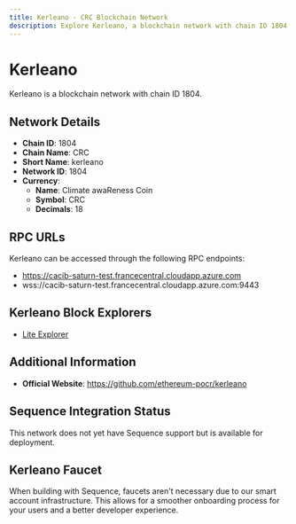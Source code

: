 ```yaml
--- 
title: Kerleano - CRC Blockchain Network
description: Explore Kerleano, a blockchain network with chain ID 1804. Learn about its native currency, Climate awaReness Coin, and how to interact with the network.
---
```


# Kerleano

Kerleano is a blockchain network with chain ID 1804.

## Network Details

- **Chain ID**: 1804
- **Chain Name**: CRC
- **Short Name**: kerleano
- **Network ID**: 1804
- **Currency**: 
  - **Name**: Climate awaReness Coin
  - **Symbol**: CRC
  - **Decimals**: 18

## RPC URLs

Kerleano can be accessed through the following RPC endpoints:

- https://cacib-saturn-test.francecentral.cloudapp.azure.com
- wss://cacib-saturn-test.francecentral.cloudapp.azure.com:9443

## Kerleano Block Explorers

- [Lite Explorer](https://ethereum-pocr.github.io/explorer/kerleano)

## Additional Information

- **Official Website**: https://github.com/ethereum-pocr/kerleano

## Sequence Integration Status

This network does not yet have Sequence support but is available for deployment.

## Kerleano Faucet

When building with Sequence, faucets aren't necessary due to our smart account infrastructure. This allows for a smoother onboarding process for your users and a better developer experience.
